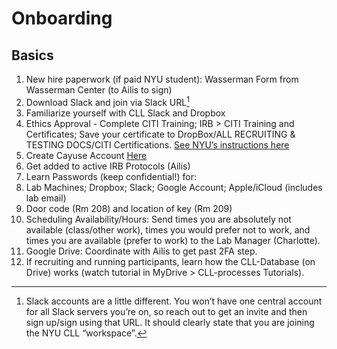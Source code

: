 # Onboarding

## Basics {-}


1. New hire paperwork (if paid NYU student): Wasserman Form from Wasserman Center (to Ailis to sign)
1. Download Slack and join via Slack URL^[Slack accounts are a little different. You won't have one central account for all Slack servers you're on, so reach out to get an invite and then sign up/sign using that URL. It should clearly state that you are joining the NYU CLL "workspace".]
1. Familiarize yourself with CLL Slack and Dropbox
1. Ethics Approval - Complete CITI Training; IRB > CITI Training and Certificates; Save your certificate to DropBox/ALL RECRUITING & TESTING DOCS/CITI Certifications. [See NYU's instructions here](https://www.nyu.edu/research/resources-and-support-offices/getting-started-withyourresearch/human-subjects-research/tutorial.html )
1. Create Cayuse Account [Here](https://www.nyu.edu/osp/res/registration/)
1. Get added to active IRB Protocols (Ailis)
1. Learn Passwords (keep confidential!) for:
  1. Lab Machines; Dropbox; Slack; Google Account; Apple/iCloud (includes lab email)
1. Door code (Rm 208) and location of key (Rm 209)
1. Scheduling Availability/Hours: Send times you are absolutely not available (class/other work), times you would prefer not to work, and times you are available (prefer to work) to the Lab Manager (Charlotte).    
1. Google Drive: Coordinate with Ailis to get past 2FA step.
1. If recruiting and running participants, learn how the CLL-Database (on Drive) works (watch tutorial in MyDrive > CLL-processes Tutorials).
